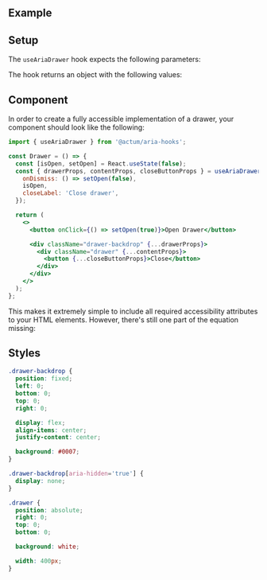 
<Meta title="Aria Component/Drawer" />

## Example

<Canvas>
  <Drawer />
</Canvas>

## Setup

The `useAriaDrawer` hook expects the following parameters:

<Props of={useAriaDrawer} sort="requiredFirst" />

The hook returns an object with the following values:

<Props of={useAriaDrawerReturn} />

## Component

In order to create a fully accessible implementation of a drawer, your component should look like the following:

```jsx
import { useAriaDrawer } from '@actum/aria-hooks';

const Drawer = () => {
  const [isOpen, setOpen] = React.useState(false);
  const { drawerProps, contentProps, closeButtonProps } = useAriaDrawer({
    onDismiss: () => setOpen(false),
    isOpen,
    closeLabel: 'Close drawer',
  });

  return (
    <>
      <button onClick={() => setOpen(true)}>Open Drawer</button>

      <div className="drawer-backdrop" {...drawerProps}>
        <div className="drawer" {...contentProps}>
          <button {...closeButtonProps}>Close</button>
        </div>
      </div>
    </>
  );
};
```

This makes it extremely simple to include all required accessibility attributes to your HTML elements.
However, there's still one part of the equation missing:

## Styles

```css
.drawer-backdrop {
  position: fixed;
  left: 0;
  bottom: 0;
  top: 0;
  right: 0;

  display: flex;
  align-items: center;
  justify-content: center;

  background: #0007;
}

.drawer-backdrop[aria-hidden='true'] {
  display: none;
}

.drawer {
  position: absolute;
  right: 0;
  top: 0;
  bottom: 0;

  background: white;

  width: 400px;
}
```
